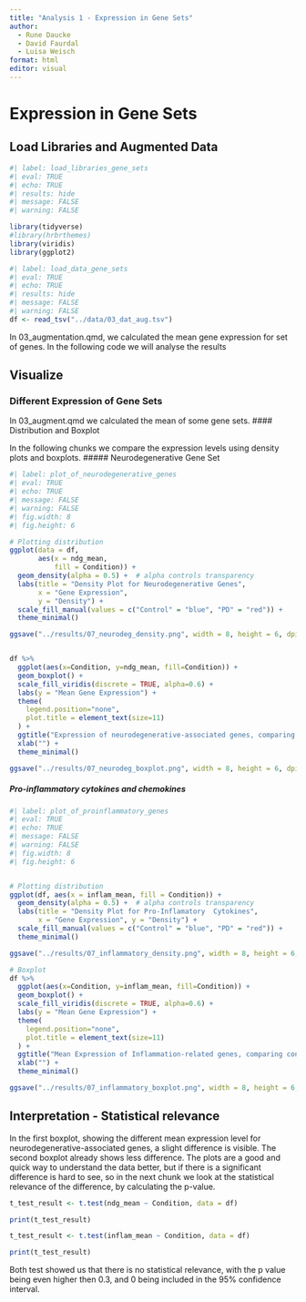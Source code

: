 ```yaml
---
title: "Analysis 1 - Expression in Gene Sets"
author: 
  - Rune Daucke 
  - David Faurdal
  - Luisa Weisch
format: html
editor: visual
---
```


# Expression in Gene Sets

## Load Libraries and Augmented Data

```r
#| label: load_libraries_gene_sets
#| eval: TRUE
#| echo: TRUE
#| results: hide
#| message: FALSE
#| warning: FALSE

library(tidyverse)
#library(hrbrthemes)
library(viridis)
library(ggplot2)
```

```r
#| label: load_data_gene_sets
#| eval: TRUE
#| echo: TRUE
#| results: hide
#| message: FALSE
#| warning: FALSE
df <- read_tsv("../data/03_dat_aug.tsv")

```

In 03_augmentation.qmd, we calculated the mean gene expression for set of genes. In the following code we will analyse the results

## Visualize

### Different Expression of Gene Sets

In 03_augment.qmd we calculated the mean of some gene sets. \#### Distribution and Boxplot

In the following chunks we compare the expression levels using density plots and boxplots. \##### Neurodegenerative Gene Set

```r
#| label: plot_of_neurodegenerative_genes
#| eval: TRUE
#| echo: TRUE
#| message: FALSE
#| warning: FALSE
#| fig.width: 8
#| fig.height: 6

# Plotting distribution
ggplot(data = df, 
       aes(x = ndg_mean, 
           fill = Condition)) +
  geom_density(alpha = 0.5) +  # alpha controls transparency
  labs(title = "Density Plot for Neurodegenerative Genes",
       x = "Gene Expression",
       y = "Density") +
  scale_fill_manual(values = c("Control" = "blue", "PD" = "red")) +
  theme_minimal()

ggsave("../results/07_neurodeg_density.png", width = 8, height = 6, dpi = 600)


df %>% 
  ggplot(aes(x=Condition, y=ndg_mean, fill=Condition)) +
  geom_boxplot() + 
  scale_fill_viridis(discrete = TRUE, alpha=0.6) +
  labs(y = "Mean Gene Expression") +
  theme(
    legend.position="none",
    plot.title = element_text(size=11)
  ) +
  ggtitle("Expression of neurodegenerative-associated genes, comparing control with disease") +
  xlab("") + 
  theme_minimal()

ggsave("../results/07_neurodeg_boxplot.png", width = 8, height = 6, dpi = 600)

```

##### Pro-inflammatory cytokines and chemokines

```r
#| label: plot_of_proinflammatory_genes
#| eval: TRUE
#| echo: TRUE
#| message: FALSE
#| warning: FALSE
#| fig.width: 8
#| fig.height: 6


# Plotting distribution
ggplot(df, aes(x = inflam_mean, fill = Condition)) +
  geom_density(alpha = 0.5) +  # alpha controls transparency
  labs(title = "Density Plot for Pro-Inflamatory  Cytokines",
       x = "Gene Expression", y = "Density") +
  scale_fill_manual(values = c("Control" = "blue", "PD" = "red")) +
  theme_minimal()

ggsave("../results/07_inflammatory_density.png", width = 8, height = 6, dpi = 600)

# Boxplot
df %>% 
  ggplot(aes(x=Condition, y=inflam_mean, fill=Condition)) +
  geom_boxplot() + 
  scale_fill_viridis(discrete = TRUE, alpha=0.6) +
  labs(y = "Mean Gene Expression") +
  theme(
    legend.position="none",
    plot.title = element_text(size=11)
  ) +
  ggtitle("Mean Expression of Inflammation-related genes, comparing control and disease") +
  xlab("") + 
  theme_minimal()

ggsave("../results/07_inflammatory_boxplot.png", width = 8, height = 6, dpi = 600)
```

## Interpretation - Statistical relevance

In the first boxplot, showing the different mean expression level for neurodegenerative-associated genes, a slight difference is visible. The second boxplot already shows less difference. The plots are a good and quick way to understand the data better, but if there is a significant difference is hard to see, so in the next chunk we look at the statistical relevance of the difference, by calculating the p-value.

```r
t_test_result <- t.test(ndg_mean ~ Condition, data = df)

print(t_test_result)
```

```r
t_test_result <- t.test(inflam_mean ~ Condition, data = df)

print(t_test_result)
```

Both test showed us that there is no statistical relevance, with the p value being even higher then 0.3, and 0 being included in the 95% confidence interval.
